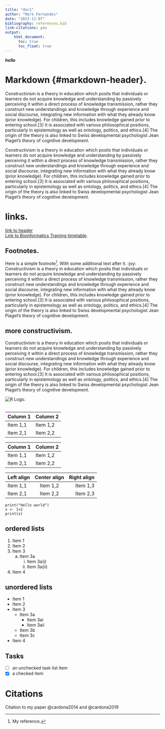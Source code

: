 ```yaml
---
title: "doc1"
author: "Mark Fernandes"
date: "2023-11-07"
bibliography: references.bib
link-citations: yes
output:
    html_document:
      toc: true
      toc_float: true
---
```


___hello___

# Markdown {#markdown-header}.  

Constructivism is a theory in education which posits that individuals or learners do not acquire knowledge and understanding by passively perceiving it within a direct process of knowledge transmission, rather they construct new understandings and knowledge through experience and social discourse, integrating new information with what they already know (prior knowledge). For children, this includes knowledge gained prior to entering school.[3] It is associated with various philosophical positions, particularly in epistemology as well as ontology, politics, and ethics.[4] The origin of the theory is also linked to Swiss developmental psychologist Jean Piaget's theory of cognitive development.

Constructivism is a theory in education which posits that individuals or learners do not acquire knowledge and understanding by passively perceiving it within a direct process of knowledge transmission, rather they construct new understandings and knowledge through experience and social discourse, integrating new information with what they already know (prior knowledge). For children, this includes knowledge gained prior to entering school.[3] It is associated with various philosophical positions, particularly in epistemology as well as ontology, politics, and ethics.[4] The origin of the theory is also linked to Swiss developmental psychologist Jean Piaget's theory of cognitive development.

# links.  
[link to header](#markdown-header) \
[Link to Bioinformatics Training timetable](https://training.cam.ac.uk/bioinformatics/event-timetable).  \


## Footnotes.  \

Here is a simple footnote[^1].
With some additional text after it. 
 :joy: 
Constructivism is a theory in education which posits that individuals or learners do not acquire knowledge and understanding by passively perceiving it within a direct process of knowledge transmission, rather they construct new understandings and knowledge through experience and social discourse, integrating new information with what they already know (prior knowledge). For children, this includes knowledge gained prior to entering school.[3] It is associated with various philosophical positions, particularly in epistemology as well as ontology, politics, and ethics.[4] The origin of the theory is also linked to Swiss developmental psychologist Jean Piaget's theory of cognitive development.

## more constructivism.   

Constructivism is a theory in education which posits that individuals or learners do not acquire knowledge and understanding by passively perceiving it within a direct process of knowledge transmission, rather they construct new understandings and knowledge through experience and social discourse, integrating new information with what they already know (prior knowledge). For children, this includes knowledge gained prior to entering school.[3] It is associated with various philosophical positions, particularly in epistemology as well as ontology, politics, and ethics.[4] The origin of the theory is also linked to Swiss developmental psychologist Jean Piaget's theory of cognitive development.   

![R Logo](img/Rlogo.png).  
\

| Column 1 | Column 2 |.  
| ----------- | ----------- | 
| Item 1,1 | Item 1,2 |.  
| Item 2,1 | Item 2,2 |.  

| Column 1    | Column 2    |
| ----------- | ----------- |
| Item 1,1    | Item 1,2    |
| Item 2,1    | Item 2,2    |

| Left align  | Center align | Right align  |
| :---        |    :----:    |         ---: |
| Item 1,1    | Item 1,2     | Item 1,3     | 
| Item 2,1    | Item 2,2     | Item 2,3     |

```
print("Hello world")
x <- 1+2
print(x)
```
## ordered lists
1. Item 1
2. Item 2
3. Item 3
    a. Item 3a
        i. Item 3a(i)
        ii. Item 3a(ii)
4. Item 4

## unordered lists
* Item 1
* Item 2
* Item 3
    * Item 3a
        *  Item 3ai
        * Item 3aii
    * Item 3b
    * Item 3c
* Item 4

## Tasks
- [ ]  an unchecked task list item
- [x]  a checked item

# Citations
Citation to my paper @cardona2014 and @cardona2019 

[^1]: My reference.